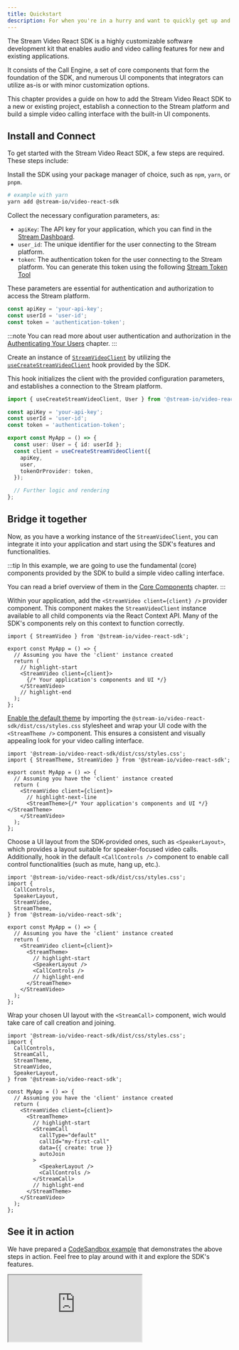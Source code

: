 ```yaml
---
title: Quickstart
description: For when you're in a hurry and want to quickly get up and running
---
```


The Stream Video React SDK is a highly customizable software development kit
that enables audio and video calling features for new and existing applications.

It consists of the Call Engine, a set of core components that form the foundation of the SDK,
and numerous UI components that integrators can utilize as-is or with minor customization options.

This chapter provides a guide on how to add the Stream Video React SDK to a new or existing project,
establish a connection to the Stream platform and build a simple video calling interface with the built-in UI components.

## Install and Connect

To get started with the Stream Video React SDK, a few steps are required. These steps include:

Install the SDK using your package manager of choice, such as `npm`, `yarn`, or `pnpm`.

```bash
# example with yarn
yarn add @stream-io/video-react-sdk
```

Collect the necessary configuration parameters, as:

- `apiKey`: The API key for your application, which you can find in the [Stream Dashboard](https://dashboard.getstream.io/dashboard).
- `user_id`: The unique identifier for the user connecting to the Stream platform.
- `token`: The authentication token for the user connecting to the Stream platform. You can generate this token using the following [Stream Token Tool](https://getstream.io/chat/docs/react/tokens_and_authentication/?language=javascript#manually-generating-tokens)

These parameters are essential for authentication and authorization to access the Stream platform.

```ts
const apiKey = 'your-api-key';
const userId = 'user-id';
const token = 'authentication-token';
```

:::note
You can read more about user authentication and authorization
in the [Authenticating Your Users](../../guides/01-authentication) chapter.
:::

Create an instance of [`StreamVideoClient`](../../call-engine/StreamVideoClient/) by utilizing the [`useCreateStreamVideoClient`](../../call-engine/hooks-and-contexts#usecreatestreamvideoclient) hook provided by the SDK.

This hook initializes the client with the provided configuration parameters,
and establishes a connection to the Stream platform.

```ts
import { useCreateStreamVideoClient, User } from '@stream-io/video-react-sdk';

const apiKey = 'your-api-key';
const userId = 'user-id';
const token = 'authentication-token';

export const MyApp = () => {
  const user: User = { id: userId };
  const client = useCreateStreamVideoClient({
    apiKey,
    user,
    tokenOrProvider: token,
  });

  // Further logic and rendering
};
```

## Bridge it together

Now, as you have a working instance of the `StreamVideoClient`,
you can integrate it into your application and start using the SDK's features and functionalities.

:::tip
In this example, we are going to use the fundamental (core) components provided by the SDK to build a simple video calling interface.

You can read a brief overview of them in the [Core Components](./04-core-components.mdx) chapter.
:::

Within your application, add the `<StreamVideo client={client} />` provider component.
This component makes the `StreamVideoClient` instance available to all child components via the React Context API.
Many of the SDK's components rely on this context to function correctly.

```tsx
import { StreamVideo } from '@stream-io/video-react-sdk';

export const MyApp = () => {
  // Assuming you have the 'client' instance created
  return (
    // highlight-start
    <StreamVideo client={client}>
      {/* Your application's components and UI */}
    </StreamVideo>
    // highlight-end
  );
};
```

[Enable the default theme](../../ui-components/video-theme/) by importing the `@stream-io/video-react-sdk/dist/css/styles.css` stylesheet
and wrap your UI code with the `<StreamTheme />` component.
This ensures a consistent and visually appealing look for your video calling interface.

```tsx
import '@stream-io/video-react-sdk/dist/css/styles.css';
import { StreamTheme, StreamVideo } from '@stream-io/video-react-sdk';

export const MyApp = () => {
  // Assuming you have the 'client' instance created
  return (
    <StreamVideo client={client}>
      // highlight-next-line
      <StreamTheme>{/* Your application's components and UI */}</StreamTheme>
    </StreamVideo>
  );
};
```

Choose a UI layout from the SDK-provided ones, such as `<SpeakerLayout>`, which provides a layout suitable for speaker-focused video calls.
Additionally, hook in the default `<CallControls />` component to enable call control functionalities (such as mute, hang up, etc.).

```tsx
import '@stream-io/video-react-sdk/dist/css/styles.css';
import {
  CallControls,
  SpeakerLayout,
  StreamVideo,
  StreamTheme,
} from '@stream-io/video-react-sdk';

export const MyApp = () => {
  // Assuming you have the 'client' instance created
  return (
    <StreamVideo client={client}>
      <StreamTheme>
        // highlight-start
        <SpeakerLayout />
        <CallControls />
        // highlight-end
      </StreamTheme>
    </StreamVideo>
  );
};
```

Wrap your chosen UI layout with the `<StreamCall>` component, wich would take care of call creation and joining.

```tsx
import '@stream-io/video-react-sdk/dist/css/styles.css';
import {
  CallControls,
  StreamCall,
  StreamTheme,
  StreamVideo,
  SpeakerLayout,
} from '@stream-io/video-react-sdk';

const MyApp = () => {
  // Assuming you have the 'client' instance created
  return (
    <StreamVideo client={client}>
      <StreamTheme>
        // highlight-start
        <StreamCall
          callType="default"
          callId="my-first-call"
          data={{ create: true }}
          autoJoin
        >
          <SpeakerLayout />
          <CallControls />
        </StreamCall>
        // highlight-end
      </StreamTheme>
    </StreamVideo>
  );
};
```

## See it in action

We have prepared a [CodeSandbox example](https://codesandbox.io/embed/stream-video-quickstart-y0wo3m)
that demonstrates the above steps in action.
Feel free to play around with it and explore the SDK's features.

<iframe
  src="https://codesandbox.io/embed/stream-video-quickstart-y0wo3m?fontsize=12&hidenavigation=1&theme=dark&runonclick=1"
  style={{
    width: '100%',
    height: '500px',
    border: 0,
    borderRadius: '4px',
    overflow: 'hidden',
  }}
  title="stream-video-quickstart"
  allow="accelerometer; ambient-light-sensor; camera; encrypted-media; geolocation; gyroscope; hid; microphone; midi; payment; usb; vr; xr-spatial-tracking"
  sandbox="allow-forms allow-modals allow-popups allow-presentation allow-same-origin allow-scripts"
></iframe>
